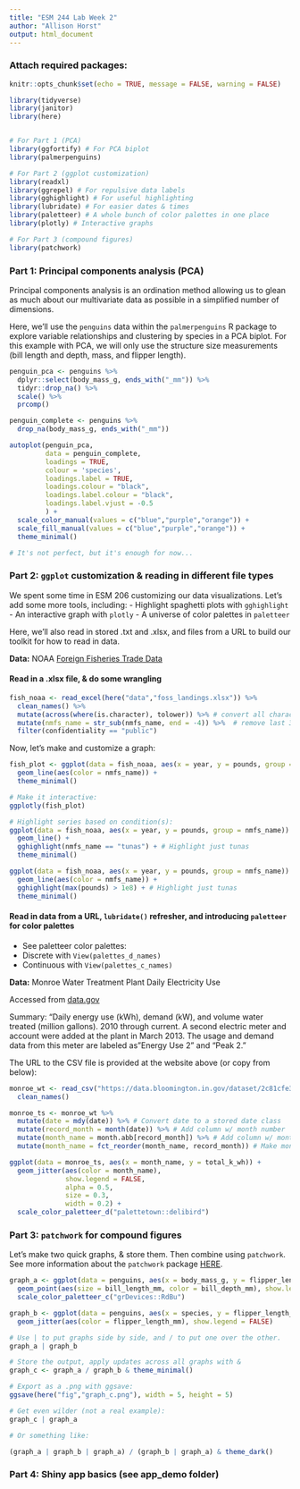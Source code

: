 ```yaml
---
title: "ESM 244 Lab Week 2"
author: "Allison Horst"
output: html_document
---
```


### Attach required packages:

```r
knitr::opts_chunk$set(echo = TRUE, message = FALSE, warning = FALSE)

library(tidyverse)
library(janitor)
library(here)


# For Part 1 (PCA)
library(ggfortify) # For PCA biplot
library(palmerpenguins)

# For Part 2 (ggplot customization)
library(readxl)
library(ggrepel) # For repulsive data labels
library(gghighlight) # For useful highlighting
library(lubridate) # For easier dates & times
library(paletteer) # A whole bunch of color palettes in one place
library(plotly) # Interactive graphs

# For Part 3 (compound figures)
library(patchwork)
```

### Part 1: Principal components analysis (PCA)

Principal components analysis is an ordination method allowing us to glean as much about our multivariate data as possible in a simplified number of dimensions. 

Here, we'll use the `penguins` data within the `palmerpenguins` R package to explore variable relationships and clustering by species in a PCA biplot. For this example with PCA, we will only use the structure size measurements (bill length and depth, mass, and flipper length).

```r
penguin_pca <- penguins %>% 
  dplyr::select(body_mass_g, ends_with("_mm")) %>%
  tidyr::drop_na() %>%
  scale() %>%
  prcomp()

penguin_complete <- penguins %>% 
  drop_na(body_mass_g, ends_with("_mm"))

autoplot(penguin_pca,
         data = penguin_complete,
         loadings = TRUE,
         colour = 'species',
         loadings.label = TRUE,
         loadings.colour = "black",
         loadings.label.colour = "black",
         loadings.label.vjust = -0.5
         ) +
  scale_color_manual(values = c("blue","purple","orange")) +
  scale_fill_manual(values = c("blue","purple","orange")) +
  theme_minimal()

# It's not perfect, but it's enough for now...

```

### Part 2: `ggplot` customization & reading in different file types

We spent some time in ESM 206 customizing our data visualizations. Let's add some more tools, including: 
- Highlight spaghetti plots with `gghighlight`
- An interactive graph with `plotly`
- A universe of color palettes in `paletteer`

Here, we'll also read in stored .txt and .xlsx, and files from a URL to build our toolkit for how to read in data.

**Data:** NOAA [Foreign Fisheries Trade Data](https://www.fisheries.noaa.gov/national/sustainable-fisheries/foreign-fishery-trade-data) 

#### Read in a .xlsx file, & do some wrangling

```r
fish_noaa <- read_excel(here("data","foss_landings.xlsx")) %>% 
  clean_names() %>% 
  mutate(across(where(is.character), tolower)) %>% # convert all characters to lowercase 
  mutate(nmfs_name = str_sub(nmfs_name, end = -4)) %>%  # remove last 3 characters
  filter(confidentiality == "public")
```

Now, let's make and customize a graph: 

```r
fish_plot <- ggplot(data = fish_noaa, aes(x = year, y = pounds, group = nmfs_name)) +
  geom_line(aes(color = nmfs_name)) +
  theme_minimal()

# Make it interactive:
ggplotly(fish_plot)

# Highlight series based on condition(s):
ggplot(data = fish_noaa, aes(x = year, y = pounds, group = nmfs_name)) +
  geom_line() +
  gghighlight(nmfs_name == "tunas") + # Highlight just tunas
  theme_minimal()

ggplot(data = fish_noaa, aes(x = year, y = pounds, group = nmfs_name)) +
  geom_line(aes(color = nmfs_name)) +
  gghighlight(max(pounds) > 1e8) + # Highlight just tunas
  theme_minimal()
```

#### Read in data from a URL, `lubridate()` refresher, and introducing `paletteer` for color palettes

- See paletteer color palettes:
- Discrete with `View(palettes_d_names)`
- Continuous with `View(palettes_c_names)`

**Data:** Monroe Water Treatment Plant Daily Electricity Use

Accessed from [data.gov](https://catalog.data.gov/dataset/monroe-water-treatment-plant-energy-and-water-consumption/resource/5afc8aa7-b485-4173-bcc6-c56270efedb8)

Summary: "Daily energy use (kWh), demand (kW), and volume water treated (million gallons). 2010 through current. A second electric meter and account were added at the plant in March 2013. The usage and demand data from this meter are labeled as "Energy Use 2" and "Peak 2."

The URL to the CSV file is provided at the website above (or copy from below):

```r
monroe_wt <- read_csv("https://data.bloomington.in.gov/dataset/2c81cfe3-62c2-46ed-8fcf-83c1880301d1/resource/13c8f7aa-af51-4008-80a9-56415c7c931e/download/mwtpdailyelectricitybclear.csv") %>% 
  clean_names()

monroe_ts <- monroe_wt %>% 
  mutate(date = mdy(date)) %>% # Convert date to a stored date class
  mutate(record_month = month(date)) %>% # Add column w/ month number
  mutate(month_name = month.abb[record_month]) %>% # Add column w/ month abbreviation
  mutate(month_name = fct_reorder(month_name, record_month)) # Make month name a factor & reorder based on values in record_month column

ggplot(data = monroe_ts, aes(x = month_name, y = total_k_wh)) +
  geom_jitter(aes(color = month_name), 
              show.legend = FALSE,
              alpha = 0.5, 
              size = 0.3,
              width = 0.2) +
  scale_color_paletteer_d("palettetown::delibird")
```

### Part 3: `patchwork` for compound figures

Let's make two quick graphs, & store them. Then combine using `patchwork`. See more information about the `patchwork` package [HERE](https://patchwork.data-imaginist.com/). 

```r
graph_a <- ggplot(data = penguins, aes(x = body_mass_g, y = flipper_length_mm)) +
  geom_point(aes(size = bill_length_mm, color = bill_depth_mm), show.legend = FALSE) +
  scale_color_paletteer_c("grDevices::RdBu")

graph_b <- ggplot(data = penguins, aes(x = species, y = flipper_length_mm)) +
  geom_jitter(aes(color = flipper_length_mm), show.legend = FALSE)

# Use | to put graphs side by side, and / to put one over the other. 
graph_a | graph_b

# Store the output, apply updates across all graphs with &
graph_c <- graph_a / graph_b & theme_minimal()

# Export as a .png with ggsave:
ggsave(here("fig","graph_c.png"), width = 5, height = 5)

# Get even wilder (not a real example):
graph_c | graph_a

# Or something like: 

(graph_a | graph_b | graph_a) / (graph_b | graph_a) & theme_dark()
```

### Part 4: Shiny app basics (see app_demo folder)
